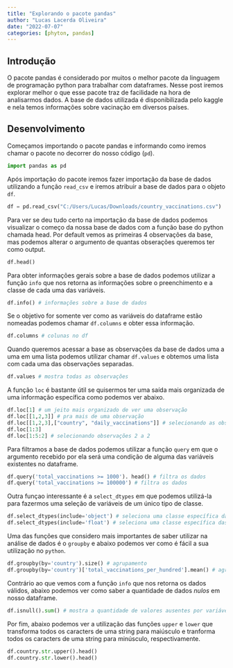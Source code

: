 ```yaml
---
title: "Explorando o pacote pandas"
author: "Lucas Lacerda Oliveira"
date: "2022-07-07"
categories: [phyton, pandas]
---
```


## Introdução

O pacote pandas é considerado por muitos o melhor pacote da linguagem de programação python para trabalhar com dataframes. Nesse post iremos explorar melhor o que esse pacote traz de facilidade na hora de analisarmos dados. A base de dados utilizada é disponibilizada pelo kaggle e nela temos informações sobre vacinação em diversos países.

## Desenvolvimento

Começamos importando o pacote pandas e informando como iremos chamar o pacote no decorrer do nosso código (`pd`).

```python
import pandas as pd
```

Após importação do pacote iremos fazer importação da base de dados utilizando a função `read_csv` e iremos atribuir a base de dados para o objeto `df`.

```python
df = pd.read_csv("C:/Users/Lucas/Downloads/country_vaccinations.csv")
```

Para ver se deu tudo certo na importação da base de dados podemos visualizar o começo da nossa base de dados com a função base do python chamada head. Por default vemos as primeiras 4 observações da base, mas podemos alterar o argumento de quantas obserações queremos ter como output.

```python
df.head()
```

Para obter informações gerais sobre a base de dados podemos utilizar a função `info` que nos retorna as informações sobre o preenchimento e a classe de cada uma das variáveis.

```python
df.info() # informações sobre a base de dados
```

Se o objetivo for somente ver como as variáveis do dataframe estão nomeadas podemos chamar `df.columns` e obter essa informação.

```python
df.columns # colunas no df 
```

Quando queremos acessar a base as observações da base de dados uma a uma em uma lista podemos utilizar chamar `df.values` e obtemos uma lista com cada uma das observações separadas.

```python
df.values # mostra todas as observações 
```

A função `loc` é bastante útil se quisermos ter uma saída mais organizada de uma informação específica como podemos ver abaixo.

```python
df.loc[1] # um jeito mais organizado de ver uma observação 
df.loc[[1,2,3]] # pra mais de uma observação 
df.loc[[1,2,3],["country", "daily_vaccinations"]] # selecionando as observações e também as variáveis 
df.loc[1:3]
df.loc[1:5:2] # selecionando observações 2 a 2 
```

Para filtramos a base de dados podemos utilizar a função `query` em que o argumento recebido por ela será uma condição de alguma das variáveis existentes no dataframe.

```python
df.query('total_vaccinations >= 1000'). head() # filtra os dados 
df.query('total_vaccinations >= 100000') # filtra os dados 
```

Outra funçao interessante é a `select_dtypes` em que podemos utilizá-la para fazermos uma seleção de variáveis de um único tipo de classe.

```python
df.select_dtypes(include='object') # seleciona uma classe específica das variáveis do df 
df.select_dtypes(include='float') # seleciona uma classe específica das variáveis do df 
```

Uma das funções que considero mais importantes de saber utilizar na análise de dados é o `groupby` e abaixo podemos ver como é fácil a sua utilização no `python`.

```python
df.groupby(by='country').size() # agrupamento 
df.groupby(by='country')['total_vaccinations_per_hundred'].mean() # agrupamento com seleção de "coluna resposta"
```

Contrário ao que vemos com a função `info` que nos retorna os dados válidos, abaixo podemos ver como saber a quantidade de dados *nulos* em nosso dataframe.

```python
df.isnull().sum() # mostra a quantidade de valores ausentes por variável 
```

Por fim, abaixo podemos ver a utilização das funções `upper` e `lower` que transforma todos os caracters de uma string para maiúsculo e tranforma todos os caracters de uma string para minúsculo, respectivamente. 

```python
df.country.str.upper().head()
df.country.str.lower().head()
```

